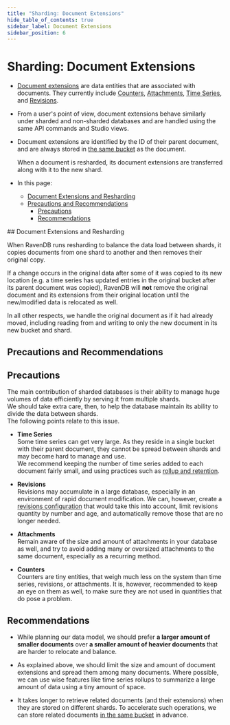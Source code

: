 ```yaml
---
title: "Sharding: Document Extensions"
hide_table_of_contents: true
sidebar_label: Document Extensions
sidebar_position: 6
---
```



# Sharding: Document Extensions
<Admonition type="note" title="">

* [Document extensions](../document-extensions/overview-extensions.mdx) are 
  data entities that are associated with documents. They currently include 
  [Counters](../document-extensions/counters/overview.mdx), 
  [Attachments](../document-extensions/attachments/what-are-attachments.mdx), 
  [Time Series](../document-extensions/timeseries/overview.mdx), 
  and [Revisions](../document-extensions/revisions/overview.mdx).  

* From a user's point of view, document extensions behave similarly 
  under sharded and non-sharded databases and are handled using the 
  same API commands and Studio views.  

* Document extensions are identified by the ID of their parent document, 
  and are always stored in [the same bucket](../sharding/overview.mdx#document-extensions-storage) 
  as the document.  

     When a document is resharded, its document extensions are transferred 
     along with it to the new shard.  

* In this page:  
   * [Document Extensions and Resharding](../sharding/document-extensions.mdx#document-extensions-and-resharding)  
   * [Precautions and Recommendations](../sharding/document-extensions.mdx#precautions-and-recommendations)  
       * [Precautions](../sharding/document-extensions.mdx#precautions)  
       * [Recommendations](../sharding/document-extensions.mdx#recommendations)  

</Admonition>
## Document Extensions and Resharding

When RavenDB runs resharding to balance the data load between shards, it copies 
documents from one shard to another and then removes their original copy.  

If a change occurs in the original data after some of it was copied to its 
new location (e.g. a time series has updated entries in the original bucket after 
its parent document was copied), RavenDB will **not** remove the original 
document and its extensions from their original location until the new/modified 
data is relocated as well.  

In all other respects, we handle the original document as if it had already moved, 
including reading from and writing to only the new document in its new bucket and shard.



## Precautions and Recommendations

## Precautions

The main contribution of sharded databases is their ability to manage huge 
volumes of data efficiently by serving it from multiple shards.  
We should take extra care, then, to help the database maintain its ability 
to divide the data between shards.  
The following points relate to this issue.  

* **Time Series**  
  Some time series can get very large. As they reside in a single bucket 
  with their parent document, they cannot be spread between shards and may 
  become hard to manage and use.  
  We recommend keeping the number of time series added to each document 
  fairly small, and using practices such as [rollup and retention](../document-extensions/timeseries/rollup-and-retention.mdx).  

* **Revisions**  
  Revisions may accumulate in a large database, especially in an 
  environment of rapid document modification. We can, however, create 
  a [revisions configuration](../document-extensions/revisions/overview.mdx#revisions-configuration) 
  that would take this into account, limit revisions quantity by number 
  and age, and automatically remove those that are no longer needed.  

* **Attachments**  
  Remain aware of the size and amount of attachments in your database as well, 
  and try to avoid adding many or oversized attachments to the same document, 
  especially as a recurring method.  
    
* **Counters**  
  Counters are tiny entities, that weigh much less on the system than 
  time series, revisions, or attachments. It is, however, recommended to 
  keep an eye on them as well, to make sure they are not used in quantities 
  that do pose a problem.  

## Recommendations

* While planning our data model, we should prefer **a larger amount of smaller 
  documents** over **a smaller amount of heavier documents** that are harder to 
  relocate and balance.  

* As explained above, we should limit the size and amount of document extensions 
  and spread them among many documents. Where possible, we can use wise features 
  like time series rollups to summarize a large amount of data using a tiny amount 
  of space.  

* It takes longer to retrieve related documents (and their extensions) when 
  they are stored on different shards. To accelerate such operations, we can 
  store related documents [in the same bucket](../sharding/administration/anchoring-documents.mdx) 
  in advance.  



